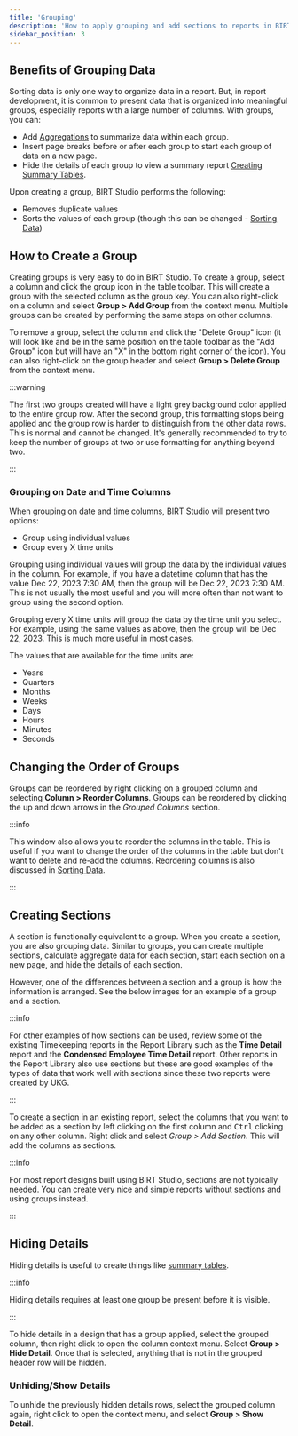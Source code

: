 ```yaml
---
title: 'Grouping'
description: 'How to apply grouping and add sections to reports in BIRT Studio.'
sidebar_position: 3
---
```


## Benefits of Grouping Data

Sorting data is only one way to organize data in a report. But, in report development, it is common to present data that
is organized into meaningful groups, especially reports with a large number of columns. With groups, you can:

-   Add [Aggregations](./aggregating) to summarize data within each group.
-   Insert page breaks before or after each group to start each group of data on a new page.
-   Hide the details of each group to view a summary report
    [Creating Summary Tables](/docs/birt-studio/advanced/creating-summary-tables).

Upon creating a group, BIRT Studio performs the following:

-   Removes duplicate values
-   Sorts the values of each group (though this can be changed - [Sorting Data](./sorting-data))

## How to Create a Group

Creating groups is very easy to do in BIRT Studio. To create a group, select a column and click the group icon in the
table toolbar. This will create a group with the selected column as the group key. You can also right-click on a column
and select **Group > Add Group** from the context menu. Multiple groups can be created by performing the same steps on
other columns.

To remove a group, select the column and click the "Delete Group" icon (it will look like and be in the same position on
the table toolbar as the "Add Group" icon but will have an "X" in the bottom right corner of the icon). You can also
right-click on the group header and select **Group > Delete Group** from the context menu.

:::warning

The first two groups created will have a light grey background color applied to the entire group row. After the second
group, this formatting stops being applied and the group row is harder to distinguish from the other data rows. This is
normal and cannot be changed. It's generally recommended to try to keep the number of groups at two or use formatting
for anything beyond two.

:::

### Grouping on Date and Time Columns

When grouping on date and time columns, BIRT Studio will present two options:

-   Group using individual values
-   Group every X time units

Grouping using individual values will group the data by the individual values in the column. For example, if you have a
datetime column that has the value Dec 22, 2023 7:30 AM, then the group will be Dec 22, 2023 7:30 AM. This is not
usually the most useful and you will more often than not want to group using the second option.

Grouping every X time units will group the data by the time unit you select. For example, using the same values as
above, then the group will be Dec 22, 2023. This is much more useful in most cases.

The values that are available for the time units are:

-   Years
-   Quarters
-   Months
-   Weeks
-   Days
-   Hours
-   Minutes
-   Seconds

## Changing the Order of Groups

Groups can be reordered by right clicking on a grouped column and selecting **Column > Reorder Columns**. Groups can be
reordered by clicking the up and down arrows in the _Grouped Columns_ section.

:::info

This window also allows you to reorder the columns in the table. This is useful if you want to change the order of the
columns in the table but don't want to delete and re-add the columns. Reordering columns is also discussed in
[Sorting Data](./sorting-data).

:::

## Creating Sections

A section is functionally equivalent to a group. When you create a section, you are also grouping data. Similar to
groups, you can create multiple sections, calculate aggregate data for each section, start each section on a new page,
and hide the details of each section.

However, one of the differences between a section and a group is how the information is arranged. See the below images
for an example of a group and a section.

:::info

For other examples of how sections can be used, review some of the existing Timekeeping reports in the Report Library
such as the **Time Detail** report and the **Condensed Employee Time Detail** report. Other reports in the Report
Library also use sections but these are good examples of the types of data that work well with sections since these two
reports were created by UKG.

:::

To create a section in an existing report, select the columns that you want to be added as a section by left clicking on
the first column and <kbd>Ctrl</kbd> clicking on any other column. Right click and select _Group > Add Section_. This
will add the columns as sections.

:::info

For most report designs built using BIRT Studio, sections are not typically needed. You can create very nice and simple
reports without sections and using groups instead.

:::

## Hiding Details

Hiding details is useful to create things like [summary tables](/docs/birt-studio/advanced/creating-summary-tables).

:::info

Hiding details requires at least one group be present before it is visible.

:::

To hide details in a design that has a group applied, select the grouped column, then right click to open the column
context menu. Select **Group > Hide Detail**. Once that is selected, anything that is not in the grouped header row will
be hidden.

### Unhiding/Show Details

To unhide the previously hidden details rows, select the grouped column again, right click to open the context menu, and
select **Group > Show Detail**.
